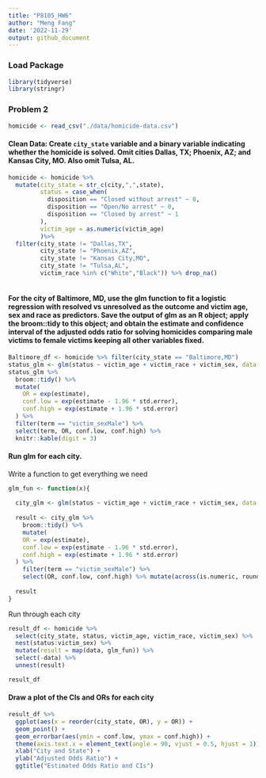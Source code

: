 ```yaml
---
title: "P8105_HW6"
author: "Meng Fang"
date: '2022-11-29'
output: github_document
---
```


### Load Package

```r
library(tidyverse)
library(stringr)
```

### Problem 2

```r
homicide <- read_csv("./data/homicide-data.csv")
```

#### Clean Data: Create `city_state` variable and a binary variable indicating whether the homicide is solved. Omit cities Dallas, TX; Phoenix, AZ; and Kansas City, MO. Also omit Tulsa, AL.

```r
homicide <- homicide %>%
  mutate(city_state = str_c(city,",",state),
         status = case_when(
           disposition == "Closed without arrest" ~ 0,
           disposition == "Open/No arrest" ~ 0,
           disposition == "Closed by arrest" ~ 1
         ),
         victim_age = as.numeric(victim_age)
         )%>%
  filter(city_state != "Dallas,TX",
         city_state != "Phoenix,AZ",
         city_state != "Kansas City,MO",
         city_state != "Tulsa,AL",
         victim_race %in% c("White","Black")) %>% drop_na()
  
```


#### For the city of Baltimore, MD, use the glm function to fit a logistic regression with resolved vs unresolved as the outcome and victim age, sex and race as predictors. Save the output of glm as an R object; apply the broom::tidy to this object; and obtain the estimate and confidence interval of the adjusted odds ratio for solving homicides comparing male victims to female victims keeping all other variables fixed.

```r
Baltimore_df <- homicide %>% filter(city_state == "Baltimore,MD")
status_glm <- glm(status ~ victim_age + victim_race + victim_sex, data = Baltimore_df, family = "binomial")
status_glm %>%
  broom::tidy() %>%
  mutate(
    OR = exp(estimate),
    conf.low = exp(estimate - 1.96 * std.error),
    conf.high = exp(estimate + 1.96 * std.error)
  ) %>%
  filter(term == "victim_sexMale") %>%
  select(term, OR, conf.low, conf.high) %>%
  knitr::kable(digit = 3)
```

#### Run glm for each city.

Write a function to get everything we need

```r
glm_fun <- function(x){
  
  city_glm <- glm(status ~ victim_age + victim_race + victim_sex, data = x, family = "binomial")
  
  result <- city_glm %>%
    broom::tidy() %>%
    mutate(
    OR = exp(estimate),
    conf.low = exp(estimate - 1.96 * std.error),
    conf.high = exp(estimate + 1.96 * std.error)
  ) %>%
    filter(term == "victim_sexMale") %>%
    select(OR, conf.low, conf.high) %>% mutate(across(is.numeric, round, digit = 3))
  
  result 
}
```

Run through each city

```r
result_df <- homicide %>%
  select(city_state, status, victim_age, victim_race, victim_sex) %>%
  nest(status:victim_sex) %>%
  mutate(result = map(data, glm_fun)) %>%
  select(-data) %>%
  unnest(result)

result_df
```

#### Draw a plot of the CIs and ORs for each city

```r
result_df %>%
  ggplot(aes(x = reorder(city_state, OR), y = OR)) +
  geom_point() +
  geom_errorbar(aes(ymin = conf.low, ymax = conf.high)) +
  theme(axis.text.x = element_text(angle = 90, vjust = 0.5, hjust = 1)) +
  xlab("City and State") +
  ylab("Adjusted Odds Ratio") +
  ggtitle("Estimated Odds Ratio and CIs")
  
```

